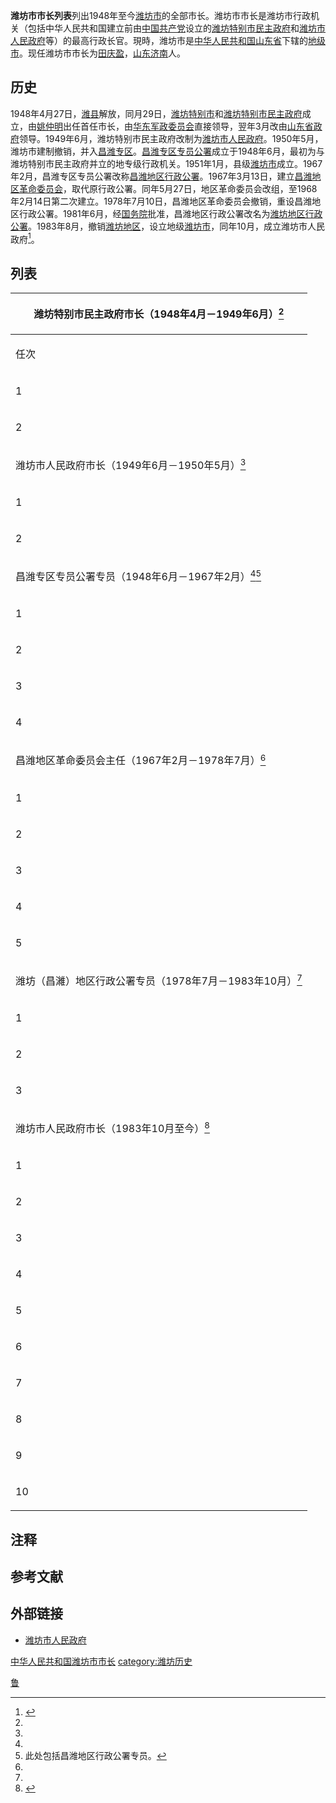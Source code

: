 {{about|'''潍坊市'''的市长|'''潍县'''的县长|潍县县长列表}}
'''潍坊市市长列表'''列出1948年至今[[潍坊市|潍坊市]]的全部市长。潍坊市市长是潍坊市行政机关（包括中华人民共和国建立前由[[中国共产党|中国共产党]]设立的[[潍坊特别市民主政府|潍坊特别市民主政府]]和[[潍坊市人民政府|潍坊市人民政府]]等）的最高行政长官。現時，潍坊市是[[中华人民共和国|中华人民共和国]][[山东省|山东省]]下辖的[[地级市|地级市]]。现任潍坊市市长为[[田庆盈|田庆盈]]，[[山东|山东]][[济南|济南]]人。

== 历史 ==
{{seealso|潍坊市#历史}}
1948年4月27日，[[潍县|潍县]]解放，同月29日，[[潍坊特别市|潍坊特别市]]和[[潍坊特别市民主政府|潍坊特别市民主政府]]成立，由[[姚仲明|姚仲明]]出任首任市长，由[[华东军政委员会|华东军政委员会]]直接领导，翌年3月改由[[山东省政府|山东省政府]]领导。1949年6月，潍坊特别市民主政府改制为[[潍坊市人民政府|潍坊市人民政府]]。1950年5月，潍坊市建制撤销，并入[[昌潍专区|昌潍专区]]。[[昌潍专区|昌潍专区专员公署]]成立于1948年6月，最初为与潍坊特别市民主政府并立的地专级行政机关。1951年1月，县级[[潍坊市|潍坊市]]成立。1967年2月，昌潍专区专员公署改称[[昌潍地区|昌潍地区行政公署]]。1967年3月13日，建立[[昌潍地区|昌潍地区革命委员会]]，取代原行政公署。同年5月27日，地区革命委员会改组，至1968年2月14日第二次建立。1978年7月10日，昌潍地区革命委员会撤销，重设昌潍地区行政公署。1981年6月，经[[中华人民共和国国务院|国务院]]批准，昌潍地区行政公署改名为[[潍坊地区|潍坊地区行政公署]]。1983年8月，撤销[[潍坊地区|潍坊地区]]，设立地级[[潍坊市|潍坊市]]，同年10月，成立潍坊市人民政府<ref name=dfz>{{cite book |author1=潍坊市地方史志编纂委员会 |title=潍坊市志 下卷 |date=1995-01 |publisher=中央文献出版社 |location=北京 |isbn=7-5073-0247-4}}</ref>{{rp|1152－1155}}。

== 列表 ==
{| class="wikitable"
! colspan="10" |潍坊特别市民主政府市长（1948年4月－1949年6月）<ref name=dfz/>{{rp|1157}}
|-
! 任次 !! 姓名 !! 籍贯 !! 出生年份 !! 逝世年份 !! 入党年份 !! 上任日期 !! 卸任日期 !! 备注 !! 脚注

|-
| 1
| [[姚仲明|姚仲明]]
| [[山东省_(中华民国)|山东]][[东阿县|东阿]]
| 1914年
| 1999年12月
| 1932年4月
| 1948年4月
| 1948年12月
| 
| <ref>{{cite book |author1=烟台市地方史志办公室 |title=胶东红色人物志 |date=2014-01 |publisher=烟台市文化广电新闻出版局 |location=烟台 |pages=193-194}}</ref>

|-
| 2
| [[郭石|郭石]]
| [[安徽省_(中华民国)|安徽]][[凤阳|凤阳]]
| 1911年
| 2000年
| 1940年2月
| 1948年12月
| 1949年6月
| 1949年6月，潍坊特别市民主政府改制为潍坊市人民政府
| <ref name=jcz>{{cite book |author1=中共潍坊市纪委 |author2=潍坊市监察局 |title=潍坊市纪检监察志（1950－2011） |date=2011-10 |publisher=中国方正出版社 |location=北京 |isbn=978-7-80216-804-6}}</ref>{{rp|88}}

|-
! colspan="10" |潍坊市人民政府市长（1949年6月－1950年5月）<ref name=dfz/>{{rp|1157}}

|-
| 1
| [[郭石|郭石]]
| 安徽凤阳
| 1911年
| 2000年
| 1940年2月
| 1949年6月
| 1949年8月
| 
| <ref name=jcz/>{{rp|88}}

|-
| 2
| [[臧君宇|臧君宇]]
| 山东[[诸城|诸城]]
| 1913年
| 1991年3月
| 1938年
| 1949年8月
| 1950年5月
| 潍坊市人民政府随潍坊市行政建制撤销而撤销
| <ref name=zcmr>{{cite book |author1=诸城日报社 |title=诸城名人 |date=2003-01 |publisher=齐鲁书社 |location=济南 |isbn=7-5333-1222-8 |pages=382-385}}</ref>

|-
! colspan="10" |昌潍专区专员公署专员（1948年6月－1967年2月）<ref name=dfz/>{{rp|1157}}<ref group="註">此处包括昌潍地区行政公署专员。</ref>

|-
| 1
| [[赵笃生|赵笃生]]
| [[山东省_(清)|山东]][[泰安|泰安]]
| 1899年7月
| 1964年1月
| 1938年2月
| 1948年6月
| 1952年1月
| 
| <ref>{{cite book |author1=济南市史志编纂委员会 |title=济南市志7 |date=1997-12 |publisher=中华书局 |location=北京 |isbn=7-101-01791-6 |pages=393-394}}</ref>

|-
| 2
| [[臧君宇|臧君宇]]
| 山东诸城
| 1913年
| 1991年3月
| 1938年
| 1952年1月
| 1953年1月
| 
| <ref name=zcmr/>

|-
| 3
| [[张福堂|张福堂]]
| 山东[[淄川|淄川]]
| 1902年10月
| 1977年4月
| 1937年10月
| 1953年1月
| 1959年9月
| 
| <ref name=jcz/>{{rp|90}}

|-
| 4
| [[刘勇_(1923年)|刘勇]]
| 山东淄川
| 1923年9月
| 1992年9月
| 1939年9月
| 1959年9月
| 1967年3月
| 昌潍地区革命委员会成立，专员公署撤销
| <ref name=jcz/>{{rp|101}}

|-
! colspan="10" |昌潍地区革命委员会主任（1967年2月－1978年7月）<ref name=dfz/>

|-
| 1
| [[韩进忠|韩进忠]]
| 
| 
| 
| 
| 1967年3月
| 1967年9月
| 
| 

|-
| 2
| [[秦镜|秦镜]]
| 
| 
| 
| 
| 1967年9月
| 1970年2月
| 
| 

|-
| 3
| [[史秉廉|史秉廉]]
| 
| 
| 
| 
| 1970年2月
| 1973年7月
| 
| 

|-
| 4
| [[魏坚毅|魏坚毅]]
| 
| 
| 
| 
| 1973年7月
| 1978年2月
| 
| 

|-
| 5
| [[孙志瑗|孙志瑗]]
| 山东[[日照|日照]]
| 1924年4月
| 1998年8月
| 1940年3月
| 1978年2月
| 1978年7月
| 昌潍地区行政公署成立，革命委员会撤销
| <ref>{{cite web |title=孙志瑗同志简介 |url=http://www.wphoto.net/qianbei/show/2213/ |website=烽火HOME |accessdate=2020-07-13 |archive-date=2020-07-13 |archive-url=https://web.archive.org/web/20200713213937/http://www.wphoto.net/qianbei/show/2213/ |dead-url=no }}</ref>

|-
! colspan="10" |潍坊（昌濰）地区行政公署专员（1978年7月－1983年10月）<ref name=dfz/>{{rp|1158}}

|-
| 1
| [[李惠民_(1921年)|李惠民]]
| 山东[[昌邑市|昌邑]]
| 1921年6月
| 2014年9月
| 1940年5月
| 1978年7月
| 1980年4月
| 
| <ref>{{cite news |title=原省顾委委员、省检察院原检察长李惠民同志逝世 |url=http://paper.dzwww.com/dzrb/content/20140917/Articel02016MT.htm |accessdate=2020-07-13 |work=大众日报 |date=2014-09-17 |archive-date=2020-07-13 |archive-url=https://web.archive.org/web/20200713180039/http://paper.dzwww.com/dzrb/content/20140917/Articel02016MT.htm |dead-url=no }}</ref>

|-
| 2
| [[远东_(政治人物)|远东]]
| 
| 
| 
| 
| 1980年4月
| 1982年6月
| 
| 

|-
| 3
| [[李启万|李启万]]
| 山东[[蓬莱区|蓬莱]]
| 1935年9月
| 
| 1953年8月
| 1982年6月
| 1983年10月
| 昌潍地区改制为潍坊市，行政公署随之改制为人民政府
| <ref>{{cite web |title=济南年鉴库 |url=http://sd.infobase.gov.cn/bin/mse.exe?seachword=%u5B59%u5E38%u5370&K=d1&A=11&rec=151&list=5&page=20&run=13 |website=山东省情网 |accessdate=2020-07-13 |date=2011-02-03 }}{{Dead link}}</ref>

|-
! colspan="10" |潍坊市人民政府市长（1983年10月至今）<ref>{{cite web |title=潍坊市历任市委书记、市长 |url=http://www.mingdanwang.com/lingdao/weifang.html |website=名单网 |accessdate=2020-07-13 |date=2016-12-22}}</ref>

|-
| 1
| [[邵桂芳_(副省长)|邵桂芳]]
| 山东[[莱州市|莱州]]
| 1943年9月
| 2012年9月
| 1973年6月
| 1983年10月
| 1991年9月
| 1983年10月至1984年2月期间代理
| <ref>{{cite news |title=省人大常委会原副主任、党组副书记邵桂芳同志逝世 |url=http://paper.dzwww.com/dzrb/content/20120924/Articel01010MT.htm |accessdate=2020-07-13 |work=大众日报 |date=2012-09-24 |archive-date=2020-07-13 |archive-url=https://web.archive.org/web/20200713211307/http://paper.dzwww.com/dzrb/content/20120924/Articel01010MT.htm |dead-url=no }}</ref>

|-
| 2
| [[齐乃贵|齐乃贵]]
| 山东昌邑
| 1947年
| 
| 1973年
| 1991年9月
| 1993年3月
| 1991年9月至1992年3月期间代理
| <ref>{{cite web |title=齐乃贵 |url=http://www.gerenjianli.com/Mingren/18/377p69lndi.html |website=名人简历 |accessdate=2020-07-13 |archive-date=2020-07-16 |archive-url=https://web.archive.org/web/20200716054301/http://www.gerenjianli.com/Mingren/18/377p69lndi.html |dead-url=no }}</ref>

|-
| 3
| [[王大海|王大海]]
| 山东[[招远|招远]]
| 1938年10月
| 2007年6月
| 1965年6月
| 1993年3月
| 1997年
| 
| <ref>{{cite web |title=政协威海市委员会原主席党组书记王大海同志逝世 |url=https://www.whnews.cn/weihai/2007-06/25/content_1187190.htm |website=威海新闻网 |accessdate=2020-07-13 |date=2007-06-25 |archive-date=2007-10-09 |archive-url=https://web.archive.org/web/20071009230629/http://www.whnews.cn/weihai/2007-06/25/content_1187190.htm |dead-url=no }}</ref>

|-
| 4
| [[王玉芬_(1945年)|王玉芬]]
| 山东诸城
| 1945年2月
| 
| 1970年12月
| 1997年
| 2000年2月
| 1997年至1998年2月期间代理
| <ref>{{cite web |title=原潍坊市市长王玉芬简介 |url=http://www.sdrd.gov.cn/provincedeputy+9/2504.jhtml |website=山东省人民代表大会 |accessdate=2020-07-13 |archive-date=2013-05-14 |archive-url=https://web.archive.org/web/20130514215257/http://www.sdrd.gov.cn/provincedeputy+9/2504.jhtml |dead-url=no }}</ref>

|-
| 5
| [[王伯祥_(1943年)|王伯祥]]
| 山东[[寿光|寿光]]
| 1943年2月
| 
| 1965年12月
| 2000年2月
| 2000年12月
| 
| <ref>{{cite web |title=王伯祥同志简介 |url=http://www.xinhuanet.com//misc/2009-12/13/content_12640865.htm |website=新华网 |accessdate=2020-07-13 }}{{Dead link}}</ref>

|-
| 6
| [[张新起|张新起]]
| [[山东|山东]][[荣成|荣成]]
| 1956年8月
| 
| 1977年3月
| 2002年12月
| 2006年9月
| 2002年12月至2003年2月期间代理
| <ref>{{cite web |title=潍坊市委书记张新起将出任青岛市长 |url=http://www.xinhuanet.com//misc/2009-12/13/content_12640865.htm |website=中国经济网 |accessdate=2020-07-13 |date=2011-12-12 }}{{Dead link}}</ref>

|-
| 7
| [[许立全|许立全]]
| 山东[[聊城|聊城]]
| 1955年5月
| 
| 1982年1月
| 2006年9月
| 2011年11月
| 2006年9月至2007年3月期间代理
| <ref>{{cite web |title=潍坊新一届市委常委简历 |url=http://district.ce.cn/newarea/sddy/201202/06/t20120206_23048366.shtml |website=中国经济网 |accessdate=2020-07-13 |date=2012-02-06 |archive-date=2020-07-15 |archive-url=https://web.archive.org/web/20200715045835/http://district.ce.cn/newarea/sddy/201202/06/t20120206_23048366.shtml |dead-url=no }}</ref>

|-
| 8
| [[刘曙光|刘曙光]]
| 山东[[文登区|文登]]
| 1962年11月
| 
| 1984年11月
| 2011年12月
| 2017年1月
| 2011年12月至2012年2月期间代理
| <ref>{{cite web |title=刘曙光 |url=http://ldzl.people.com.cn/dfzlk/front/personPage4387.htm |website=人民网地方领导资料库 |accessdate=2020-07-13 |archive-date=2017-10-04 |archive-url=https://web.archive.org/web/20171004084125/http://ldzl.people.com.cn/dfzlk/front/personPage4387.htm |dead-url=no }}</ref>

|-
| 9
| [[李宽端|李宽端]]
| 山东[[青岛|青岛]]
| 1963年10月
| 
| 1985年7月
| 2017年1月
| 2018年5月
| 2017年1月至2月期间代理
| <ref>{{cite web |title=李宽端 |url=http://ldzl.people.com.cn/dfzlk/front/personPage16403.htm |website=人民网地方领导资料库 |accessdate=2020-07-13 |archive-date=2017-08-13 |archive-url=https://web.archive.org/web/20170813224526/http://ldzl.people.com.cn/dfzlk/front/personPage4383.htm |dead-url=yes }}</ref>

|-
| 10
| [[田庆盈|田庆盈]]
| 山东[[济南|济南]]
| 1967年9月
| 
| 1993年8月
| 2018年9月
| {{不适用}}
| 2018年7月至9月期间代理
| <ref>{{cite web |title=田庆盈当选潍坊市市长 |url=http://district.ce.cn/newarea/sddy/201809/19/t20180919_30340133.shtml |website=中国经济网 |accessdate=2020-07-13 |date=2018-09-19 |archive-date=2020-07-16 |archive-url=https://web.archive.org/web/20200716061639/http://district.ce.cn/newarea/sddy/201809/19/t20180919_30340133.shtml |dead-url=no }}</ref><ref>{{cite web |title=市长专页 |url=http://www.weifang.gov.cn/ZF/WYLJ/SZZY/ |website=潍坊市人民政府 |accessdate=2020-07-13 |archive-date=2019-01-22 |archive-url=https://web.archive.org/web/20190122082508/http://www.weifang.gov.cn/ZF/WYLJ/SZZY/ |dead-url=no }}</ref>

|}

== 注释 ==
{{NoteFoot}}

== 参考文献 ==
{{reflist|30em}}

== 外部链接 ==
* [https://web.archive.org/web/20050122011525/http://weifang.gov.cn/ 潍坊市人民政府]
{{山东省各地市|市长列表}}
[[category:中华人民共和国潍坊市市长|]]
[[category:潍坊历史|category:潍坊历史]]
[[Category:中国市长列表|鲁]]